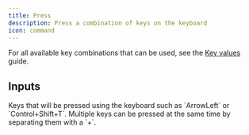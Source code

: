 ```yaml
---
title: Press
description: Press a combination of keys on the keyboard
icon: command
---
```


For all available key combinations that can be used, see the [Key values](https://developer.mozilla.org/en-US/docs/Web/API/UI_Events/Keyboard_event_key_values) guide.

## Inputs

<ResponseField name="value" type="string" required>
  Keys that will be pressed using the keyboard such as `ArrowLeft` or
  `Control+Shift+T`. Multiple keys can be pressed at the same time by separating
  them with a `+`.
</ResponseField>
